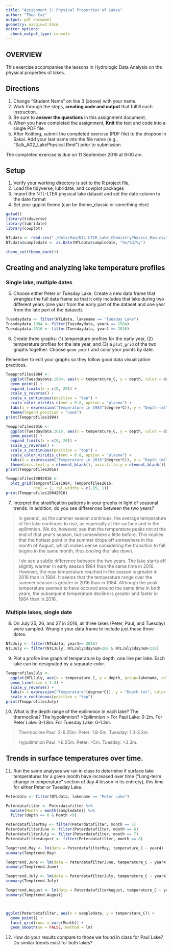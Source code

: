 ```yaml
---
title: "Assignment 2: Physical Properties of Lakes"
author: "Theo Cai"
output: pdf_document
geometry: margin=2.54cm
editor_options: 
  chunk_output_type: console
---
```


## OVERVIEW

This exercise accompanies the lessons in Hydrologic Data Analysis on the physical properties of lakes. 

## Directions
1. Change "Student Name" on line 3 (above) with your name.
3. Work through the steps, **creating code and output** that fulfill each instruction.
4. Be sure to **answer the questions** in this assignment document.
6. When you have completed the assignment, **Knit** the text and code into a single PDF file.
8. After Knitting, submit the completed exercise (PDF file) to the dropbox in Sakai. Add your last name into the file name (e.g., "Salk_A02_LakePhysical.Rmd") prior to submission.

The completed exercise is due on 11 September 2019 at 9:00 am.

## Setup

1. Verify your working directory is set to the R project file, 
2. Load the tidyverse, lubridate, and cowplot packages
3. Import the NTL-LTER physical lake dataset and set the date column to the date format
4. Set your ggplot theme (can be theme_classic or something else)

```r
getwd()
library(tidyverse)
library(lubridate)
library(cowplot)

NTLdata <- read.csv("./Data/Raw/NTL-LTER_Lake_ChemistryPhysics_Raw.csv")
NTLdata$sampledate <- as.Date(NTLdata$sampledate, "%m/%d/%y")

theme_set(theme_dark())
```

## Creating and analyzing lake temperature profiles

### Single lake, multiple dates

5. Choose either Peter or Tuesday Lake. Create a new data frame that wrangles the full data frame so that it only includes that lake during two different years (one year from the early part of the dataset and one year from the late part of the dataset).

```r
Tuesdaydata <- filter(NTLdata, lakename == "Tuesday Lake")
Tuesdaydata.1984 <- filter(Tuesdaydata, year4 == 1984)
Tuesdaydata.2016 <- filter(Tuesdaydata, year4 == 2016)
```

6. Create three graphs: (1) temperature profiles for the early year, (2) temperature profiles for the late year, and (3) a `plot_grid` of the two graphs together. Choose `geom_point` and color your points by date. 

Remember to edit your graphs so they follow good data visualization practices.

```r
Tempprofiles1984 <- 
  ggplot(Tuesdaydata.1984, aes(x = temperature_C, y = depth, color = daynum)) +
  geom_point() +
  expand_limits(x = c(0, 26)) +
  scale_y_reverse() +
  scale_x_continuous(position = "top") +
  scale_color_viridis_c(end = 0.8, option = "plasma") +
  labs(x = expression("Temperature in 1984"(degree*C)), y = "Depth (m)") +
  theme(legend.position = "none")
print(Tempprofiles1984)

Tempprofiles2016 <- 
  ggplot(Tuesdaydata.2016, aes(x = temperature_C, y = depth, color = daynum)) +
  geom_point() +
  expand_limits(x = c(0, 26)) +
  scale_y_reverse() +
  scale_x_continuous(position = "top") +
  scale_color_viridis_c(end = 0.8, option = "plasma") +
  labs(x = expression("Temperature in 2016"(degree*C)), y = "Depth (m)", color = "Julian Day") +
  theme(axis.text.y = element_blank(), axis.title.y = element_blank())
print(Tempprofiles2016)

Tempprofiles19842016 <- 
  plot_grid(Tempprofiles1984, Tempprofiles2016, 
            ncol = 2, rel_widths = c(.85, 1))
print(Tempprofiles19842016)

```

7. Interpret the stratification patterns in your graphs in light of seasonal trends. In addition, do you see differences between the two years?

>  In general, as the summer season continues, the average temperature of the lake continues to rise, as especially at the surface and in the epilimnion. We do, however, see that the temperature peaks not at the end of that year's season, but somewhere a little before. This implies that the hottest point in the summer drops off somewhere in the month of August, which makes sense considering the transition to fall begins in the same month, thus cooling the lake down. 

>  I do see a subtle difference between the two years. The lake starts off slightly warmer in early season 1984 than the same time in 2016. However, the max temperature reached in the season is greater in 2016 than in 1984. 
>  It seems that the temperature range over the summer season is greater in 2016 than in 1984. Although the peak temperature seemed to have occured around the same time in both years, the subsequent temperature decline is greater and faster in 1984 than in 2016. 

### Multiple lakes, single date 

8. On July 25, 26, and 27 in 2016, all three lakes (Peter, Paul, and Tuesday) were sampled. Wrangle your data frame to include just these three dates.

```r
NTLJuly <- filter(NTLdata, year4== 2016)
NTLJuly <- filter(NTLJuly, NTLJuly$daynum>206 & NTLJuly$daynum<210)

```

9. Plot a profile line graph of temperature by depth, one line per lake. Each lake can be designated by a separate color.

```r
TempprofilesJuly <-
  ggplot(NTLJuly, aes(x = temperature_C, y = depth, group=lakename, colour=lakename)) +
  geom_line(size = 1.3) +
  scale_y_reverse() +
  labs(x = expression("Temperature"(degree*C)), y = "Depth (m)", color = "Lake") +
  scale_x_continuous(position = "top")
print(TempprofilesJuly)
```

10. What is the depth range of the epilimnion in each lake? The thermocline? The hypolimnion?
>Epilimnion
> For Paul Lake: 0-2m. For Peter Lake: 0-1.8m. For Tuesday Lake: 0-1.3m.

> Thermocline
> Paul: 2-6.25m. Peter: 1.8-5m. Tuesday: 1.3-3.3m.

>Hypolimnion
> Paul: >6.25m. Peter: >5m. Tuesday: >3.3m. 

## Trends in surface temperatures over time. 
11. Run the same analyses we ran in class to determine if surface lake temperatures for a given month have increased over time ("Long-term change in temperature" section of day 4 lesson in its entirety), this time for either Peter or Tuesday Lake. 

```r
Peterdata <- filter(NTLdata, lakename == "Peter Lake")

Peterdatafilter <- Peterdatafilter %>%
  mutate(Month = month(sampledate)) %>%
  filter(depth == 0 & Month <9)

PeterdatafilterMay <- filter(Peterdatafilter, month == 5)
PeterdatafilterJune <- filter(Peterdatafilter, month == 6)
PeterdatafilterJuly <- filter(Peterdatafilter, month == 7)
PeterdatafilterAugust <- filter(Peterdatafilter, month == 8)

Temptrend.May <- lm(data = PeterdatafilterMay, temperature_C ~ year4)
summary(Temptrend.May)

Temptrend.June <- lm(data = PeterdatafilterJune, temperature_C ~ year4)
summary(Temptrend.June)

Temptrend.July <- lm(data = PeterdatafilterJuly, temperature_C ~ year4)
summary(Temptrend.July)

Temptrend.August <- lm(data = PeterdatafilterAugust, temperature_C ~ year4)
summary(Temptrend.August)



ggplot(Peterdatafilter, aes(x = sampledate, y = temperature_C)) +
  geom_point() +
  facet_grid(rows = vars(Month)) +
  geom_smooth(se = FALSE, method = lm)

```

12. How do your results compare to those we found in class for Paul Lake? Do similar trends exist for both lakes?

> 
